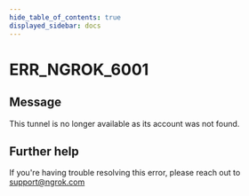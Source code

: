 ```yaml
---
hide_table_of_contents: true
displayed_sidebar: docs
---
```



# ERR_NGROK_6001

## Message

This tunnel is no longer available as its account was not found.

<ErrorDetails error="err_ngrok_6001" />

## Further help

If you're having trouble resolving this error, please reach out to [support@ngrok.com](mailto:support@ngrok.com?subject=Help%20with%20ERR_NGROK_6001)
